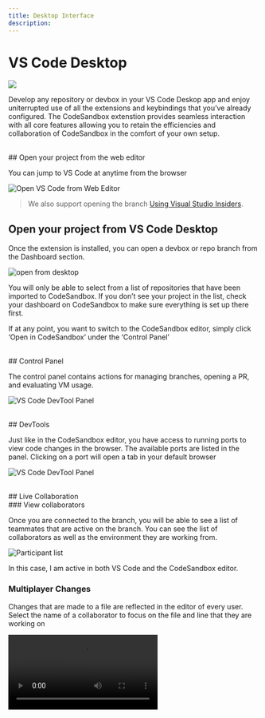 ```yaml
---
title: Desktop Interface
description:
---
```



# VS Code Desktop

![](../images/vscode-desktop.png)

Develop any repository or devbox in your VS Code Deskop app and enjoy uniterrupted use of all the extensions and keybindings that you’ve already configured.
The CodeSandbox extenstion provides seamless interaction with all core features allowing you to retain the efficiencies and collaboration of CodeSandbox in the comfort of your own setup.

<br/>
## Open your project from the web editor

You can jump to VS Code at anytime from the browser

![Open VS Code from Web Editor](../images/vscode-desktop-open.png)

> We also support opening the branch [Using Visual Studio Insiders](./insiders).

## Open your project from VS Code Desktop

Once the extension is installed, you can open a devbox or repo branch from the Dashboard section.

![open from desktop](../images/vscode-desktop-dashboard.png)

You will only be able to select from a list of repositories that have been imported to CodeSandbox. If you don’t see your project in the list, check your dashboard on CodeSandbox to make sure everything is set up there first.

If at any point, you want to switch to the CodeSandbox editor, simply click ‘Open in CodeSandbox’ under the ‘Control Panel’

<br/>
## Control Panel

The control panel contains actions for managing branches, opening a PR, and evaluating VM usage.

![VS Code DevTool Panel](../images/vscode-desktop-control-panel.png)

<br/>
## DevTools

Just like in the CodeSandbox editor, you have access to running ports to view code changes in the browser. The available ports are listed in the panel. Clicking on a port will open a tab in your default browser

![VS Code DevTool Panel](../images/vscode-desktop-devtools.png)

<br/>
## Live Collaboration

<br/>
### View collaborators

Once you are connected to the branch, you will be able to see a list of teammates that are active on the branch. You can see the list of collaborators as well as the environment they are working from.

![Participant list](../images/vscode-desktop-participants.png)

In this case, I am active in both VS Code and the CodeSandbox editor.

### Multiplayer Changes

Changes that are made to a file are reflected in the editor of every user. Select the name of a collaborator to focus on the file and line that they are working on

<Video src="../../vscode-following.mp4" />

<br/>
## Reviewing PRs in VS Code

You can review PRs directly from VS Code while connected to CodeSandbox. To do this, you should install the [GitHub App of CodeSandbox](/learn/integrations/github-app). With this app, every PR will have a link to open the branch in VS Code.

We also recommend to install the [GitHub Pull Request](https://marketplace.visualstudio.com/items?itemName=GitHub.vscode-pull-request-github) extension, and configure it as a default extension in your user settings (as outlined [here](#default-user-extensions)). With this extension you can put comments on GitHub directly from your editor.

<br/>
## Settings & Extensions

### Default Workspace Extensions

You can create the file `.vscode/extensions.json` in your repository to define the default extensions that should be installed for the repository. An example:

```json
{
  "recommendations": ["esbenp.prettier-vscode", "dbaeumer.vscode-eslint"]
}
```

This will make sure that Prettier and ESLint are installed whenever someone opens the branch in VS Code.

### Default User Extensions

In case you have any personal extensions that you want to have in every branch, you can define those in your VS Code settings under the setting id `remote.SSH.defaultExtensions`. To change this setting, you can open VS Code settings (`CMD/Ctrl + ,`) and search for `remote.SSH.defaultExtensions`.

You can copy your favourite VS Code extension ids, and put them in that setting. From then on, these extensions will be automatically installed in your branches.

### VS Code Setting Sync

To sync your settings and keybindings between branches, you can enable VS Code Setting Sync. To learn more about how to set this up, you can check [here](https://code.visualstudio.com/docs/editor/settings-sync).

<br/>
## FAQs

### What to do about that recurring trust modal?

![Trust Modal](../images/vscode-trust.jpg)

This modal shows up every time you launch a project folder in a new container. Since every branch will be opened with a unique SSH url, VS Code will ask you to verify that you trust the connection. This is an important security notice used to confirm that the user understands the connection being established before opening the code. You can read more about the modal [here](https://code.visualstudio.com/blogs/2021/07/06/workspace-trust).

### Do I have to be connected to live session on CodeSandbox in order to work on a branch?

It is possible to work in an “un-synced” state. In order for CodeSandbox features to work, the branch needs to established on a remote connection AND connected to Pitcher (see How it works for more information

### Who can access my code?

Only people on your CodeSandbox team with permissions to the repository may join as a collaborator. Repository permissions are carried over from GitHub. To add someone new to the team, provide access on GitHub and add them to the CodeSandbox. From there, they can access the code in the browser or follow the steps above to use VS Code.
